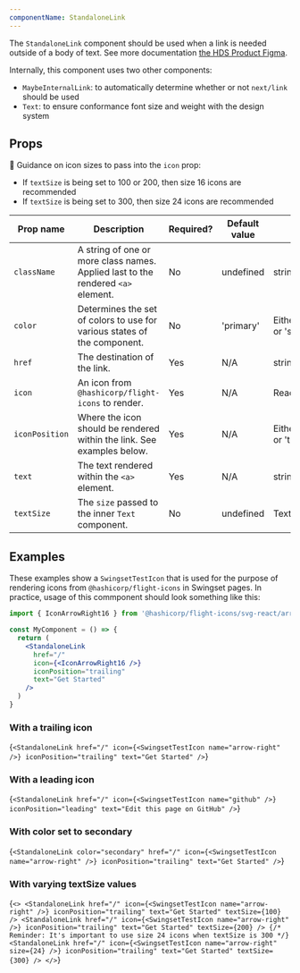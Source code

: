 ```yaml
---
componentName: StandaloneLink
---
```


The `StandaloneLink` component should be used when a link is needed outside of a body of text. See more documentation [the HDS Product Figma](https://www.figma.com/file/noyY6dUMDYjmySpHcMjhkN/?node-id=2365%3A21590).

Internally, this component uses two other components:

- `MaybeInternalLink`: to automatically determine whether or not `next/link` should be used
- `Text`: to ensure conformance font size and weight with the design system

## Props

🚨 Guidance on icon sizes to pass into the `icon` prop:

- If `textSize` is being set to 100 or 200, then size 16 icons are recommended
- If `textSize` is being set to 300, then size 24 icons are recommended

| Prop name      | Description                                                                      | Required? | Default value | Type                             |
| -------------- | -------------------------------------------------------------------------------- | --------- | ------------- | -------------------------------- |
| `className`    | A string of one or more class names. Applied last to the rendered `<a>` element. | No        | undefined     | string                           |
| `color`        | Determines the set of colors to use for various states of the component.         | No        | 'primary'     | Either: 'primary' or 'secondary' |
| `href`         | The destination of the link.                                                     | Yes       | N/A           | string                           |
| `icon`         | An icon from `@hashicorp/flight-icons` to render.                                | Yes       | N/A           | ReactElement                     |
| `iconPosition` | Where the icon should be rendered within the link. See examples below.           | Yes       | N/A           | Either: 'leading' or 'trailing'  |
| `text`         | The text rendered within the `<a>` element.                                      | Yes       | N/A           | string                           |
| `textSize`     | The `size` passed to the inner `Text` component.                                 | No        | undefined     | TextProps[`size`]                |

## Examples

These examples show a `SwingsetTestIcon` that is used for the purpose of rendering icons from `@hashicorp/flight-icons` in Swingset pages. In practice, usage of this commponent should look something like this:

```jsx
import { IconArrowRight16 } from '@hashicorp/flight-icons/svg-react/arrow-right-16'

const MyComponent = () => {
  return (
    <StandaloneLink
      href="/"
      icon={<IconArrowRight16 />}
      iconPosition="trailing"
      text="Get Started"
    />
  )
}
```

### With a trailing icon

<LiveComponent>{`
<StandaloneLink
  href="/"
  icon={<SwingsetTestIcon name="arrow-right" />}
  iconPosition="trailing"
  text="Get Started"
/>
`}</LiveComponent>

### With a leading icon

<LiveComponent>{`
<StandaloneLink
  href="/"
  icon={<SwingsetTestIcon name="github" />}
  iconPosition="leading"
  text="Edit this page on GitHub"
/>
`}</LiveComponent>

### With color set to secondary

<LiveComponent>{`
<StandaloneLink
  color="secondary"
  href="/"
  icon={<SwingsetTestIcon name="arrow-right" />}
  iconPosition="trailing"
  text="Get Started"
/>
`}</LiveComponent>

### With varying textSize values

<LiveComponent>{`
<>
  <StandaloneLink
    href="/"
    icon={<SwingsetTestIcon name="arrow-right" />}
    iconPosition="trailing"
    text="Get Started"
    textSize={100}
  />
  <StandaloneLink
    href="/"
    icon={<SwingsetTestIcon name="arrow-right" />}
    iconPosition="trailing"
    text="Get Started"
    textSize={200}
  />
  {/* Reminder: It's important to use size 24 icons when textSize is 300 */}
  <StandaloneLink
    href="/"
    icon={<SwingsetTestIcon name="arrow-right" size={24} />}
    iconPosition="trailing"
    text="Get Started"
    textSize={300}
  />
</>
`}</LiveComponent>
